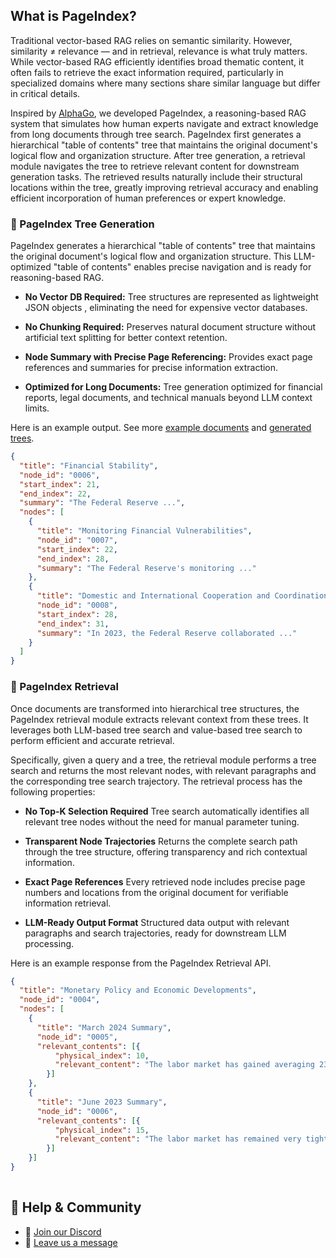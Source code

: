 ## What is PageIndex?

Traditional vector-based RAG relies on semantic similarity. However, similarity ≠ relevance — and in retrieval, relevance is what truly matters. While vector-based RAG efficiently identifies broad thematic content, it often fails to retrieve the exact information required, particularly in specialized domains where many sections share similar language but differ in critical details.

Inspired by [AlphaGo](https://deepmind.google/research/projects/alphago/), we developed <span className="text-vblue-500 font-semibold">PageIndex</span>, a reasoning-based RAG system that simulates how human experts navigate and extract knowledge from long documents through tree search. PageIndex first generates a hierarchical "table of contents" tree that maintains the original document's logical flow and organization structure. After tree generation, a retrieval module navigates the tree to retrieve relevant content for downstream generation tasks. The retrieved results naturally include their structural locations within the tree, greatly improving retrieval accuracy and enabling efficient incorporation of human preferences or expert knowledge.



### 🌲 PageIndex Tree Generation

  PageIndex generates a hierarchical "table of contents" tree  that maintains the original document's logical flow and organization structure. This LLM-optimized "table of contents" enables precise navigation and is ready for reasoning-based RAG. 

- **No Vector DB Required:**
  Tree structures are represented as lightweight JSON objects , eliminating the need for expensive vector databases.

- **No Chunking Required:**
  Preserves natural document structure without artificial text splitting for better context retention.

- **Node Summary with Precise Page Referencing:**
  Provides exact page references and summaries for precise information extraction.

- **Optimized for Long Documents:**
  Tree generation optimized for financial reports, legal documents, and technical manuals beyond LLM context limits.

Here is an example output. See more <a href="https://github.com/VectifyAI/PageIndex/tree/main/docs" target="_blank" rel="noopener noreferrer">example documents</a> and <a href="https://github.com/VectifyAI/PageIndex/tree/main/results" target="_blank" rel="noopener noreferrer">generated trees</a>.

```json
{
  "title": "Financial Stability",
  "node_id": "0006",
  "start_index": 21,
  "end_index": 22,
  "summary": "The Federal Reserve ...",
  "nodes": [
    {
      "title": "Monitoring Financial Vulnerabilities",
      "node_id": "0007",
      "start_index": 22,
      "end_index": 28,
      "summary": "The Federal Reserve's monitoring ..."
    },
    {
      "title": "Domestic and International Cooperation and Coordination",
      "node_id": "0008",
      "start_index": 28,
      "end_index": 31,
      "summary": "In 2023, the Federal Reserve collaborated ..."
    }
  ]
}
```

### 🔎 PageIndex Retrieval

Once documents are transformed into hierarchical tree structures, the PageIndex retrieval module extracts relevant context from these trees. It leverages both LLM-based tree search and value-based tree search to perform efficient and accurate retrieval. 

Specifically, given a query and a tree, the retrieval module performs a tree search and returns the most relevant nodes, with relevant paragraphs and the corresponding tree search trajectory. The retrieval process has the following properties:

- **No Top-K Selection Required**
  Tree search automatically identifies all relevant tree nodes without the need for manual parameter tuning.

- **Transparent Node Trajectories**
  Returns the complete search path through the tree structure, offering transparency and rich contextual information.

- **Exact Page References**
  Every retrieved node includes precise page numbers and locations from the original document for verifiable information retrieval.

- **LLM-Ready Output Format**
  Structured data output with relevant paragraphs and search trajectories, ready for downstream LLM processing.

Here is an example response from the PageIndex Retrieval API.

```json copy
{
  "title": "Monetary Policy and Economic Developments",
  "node_id": "0004",
  "nodes": [
    {
      "title": "March 2024 Summary",
      "node_id": "0005",
      "relevant_contents": [{
          "physical_index": 10, 
          "relevant_content": "The labor market has gained averaging 239,000 per month since June 2023..."
        }]
    },
    {
      "title": "June 2023 Summary",
      "node_id": "0006",
      "relevant_contents": [{
          "physical_index": 15, 
          "relevant_content": "The labor market has remained very tight, with job gains averaging 314,000 per month during..."
        }]
    }]
}
    

```

## 💬 Help & Community

- 🤝 [Join our Discord](https://discord.gg/VuXuf29EUj)  
- 📨 [Leave us a message](https://ii2abc2jejf.typeform.com/to/meB40zV0)